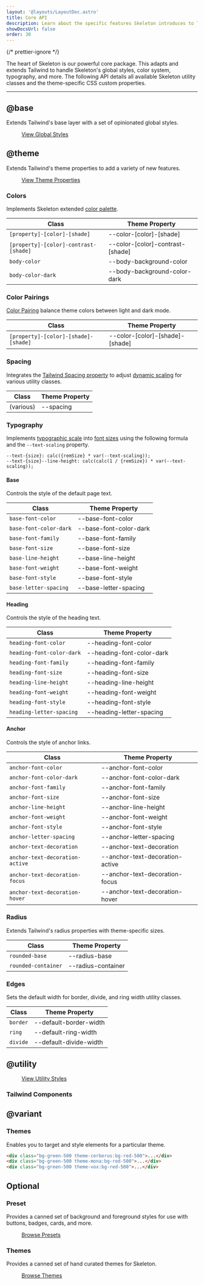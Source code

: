 ```yaml
---
layout: '@layouts/LayoutDoc.astro'
title: Core API
description: Learn about the specific features Skeleton introduces to Tailwind.
showDocsUrl: false
order: 30
---
```



{/* prettier-ignore */}
<p class="text-xl"> The heart of Skeleton is our powerful core package. This adapts and
	extends Tailwind to handle Skeleton's global styles, color system, typography, and more. The following API details all available Skeleton utility classes and the theme-specific CSS custom properties.</p>

---

## @base

Extends Tailwind's base layer with a set of opinionated global styles.

<figure class="linker bg-noise">
	<a
		class="btn preset-filled"
		href="https://github.com/skeletonlabs/skeleton/blob/next/packages/skeleton/src/base/globals.css"
		target="_blank"
	>
		View Global Styles
	</a>
</figure>

## @theme

Extends Tailwind's theme properties to add a variety of new features.

<figure class="linker bg-noise">
	<a
		class="btn preset-filled"
		href="https://github.com/skeletonlabs/skeleton/blob/next/packages/skeleton/src/base/theme.scss"
		target="_blank"
	>
		View Theme Properties
	</a>
</figure>

### Colors

Implements Skeleton extended [color palette](/docs/design/colors).

| Class                                 | Theme Property                   |
| ------------------------------------- | -------------------------------- |
| `[property]-[color]-[shade]`          | --color-[color]-[shade]          |
| `[property]-[color]-contrast-[shade]` | --color-[color]-contrast-[shade] |
| `body-color`                          | --body-background-color          |
| `body-color-dark`                     | --body-background-color-dark     |

### Color Pairings

[Color Pairing](/docs/design/colors#color-pairings) balance theme colors between light and dark mode.

| Class                                | Theme Property                  |
| ------------------------------------ | ------------------------------- |
| `[property]-[color]-[shade]-[shade]` | --color-[color]-[shade]-[shade] |

### Spacing

Integrates the [Tailwind Spacing property](https://tailwindcss.com/docs/functions-and-directives#spacing-function) to adjust [dynamic scaling](/docs/design/spacing) for various utility classes.

| Class     | Theme Property |
| --------- | -------------- |
| (various) | --spacing      |

### Typography

Implements [typographic scale](https://designcode.io/typographic-scales) into [font sizes](https://tailwindcss.com/docs/font-size) using the following formula and the `--text-scaling` property.

```plaintext
--text-{size}: calc({remSize} * var(--text-scaling));
--text-{size}--line-height: calc(calc(1 / {remSize}) * var(--text-scaling));
```

#### Base

Controls the style of the default page text.

| Class                  | Theme Property         |
| ---------------------- | ---------------------- |
| `base-font-color`      | --base-font-color      |
| `base-font-color-dark` | --base-font-color-dark |
| `base-font-family`     | --base-font-family     |
| `base-font-size`       | --base-font-size       |
| `base-line-height`     | --base-line-height     |
| `base-font-weight`     | --base-font-weight     |
| `base-font-style`      | --base-font-style      |
| `base-letter-spacing`  | --base-letter-spacing  |

#### Heading

Controls the style of the heading text.

| Class                     | Theme Property            |
| ------------------------- | ------------------------- |
| `heading-font-color`      | --heading-font-color      |
| `heading-font-color-dark` | --heading-font-color-dark |
| `heading-font-family`     | --heading-font-family     |
| `heading-font-size`       | --heading-font-size       |
| `heading-line-height`     | --heading-line-height     |
| `heading-font-weight`     | --heading-font-weight     |
| `heading-font-style`      | --heading-font-style      |
| `heading-letter-spacing`  | --heading-letter-spacing  |

#### Anchor

Controls the style of anchor links.

| Class                           | Theme Property                  |
| ------------------------------- | ------------------------------- |
| `anchor-font-color`             | --anchor-font-color             |
| `anchor-font-color-dark`        | --anchor-font-color-dark        |
| `anchor-font-family`            | --anchor-font-family            |
| `anchor-font-size`              | --anchor-font-size              |
| `anchor-line-height`            | --anchor-line-height            |
| `anchor-font-weight`            | --anchor-font-weight            |
| `anchor-font-style`             | --anchor-font-style             |
| `anchor-letter-spacing`         | --anchor-letter-spacing         |
| `anchor-text-decoration`        | --anchor-text-decoration        |
| `anchor-text-decoration-active` | --anchor-text-decoration-active |
| `anchor-text-decoration-focus`  | --anchor-text-decoration-focus  |
| `anchor-text-decoration-hover`  | --anchor-text-decoration-hover  |

### Radius

Extends Tailwind's radius properties with theme-specific sizes.

| Class               | Theme Property     |
| ------------------- | ------------------ |
| `rounded-base`      | --radius-base      |
| `rounded-container` | --radius-container |

### Edges

Sets the default width for border, divide, and ring width utility classes.

| Class    | Theme Property         |
| -------- | ---------------------- |
| `border` | --default-border-width |
| `ring`   | --default-ring-width   |
| `divide` | --default-divide-width |

## @utility

<figure class="linker bg-noise">
	<a href="https://github.com/skeletonlabs/skeleton/blob/next/packages/skeleton/src/utilities" target="_blank" class="btn preset-filled">
		View Utility Styles
	</a>
</figure>

### Tailwind Components

<NavGrid collection="docs" path="tailwind/" classes="md:grid-cols-2" />

## @variant

### Themes

Enables you to target and style elements for a particular theme.

```html
<div class="bg-green-500 theme-cerberus:bg-red-500">...</div>
<div class="bg-green-500 theme-mona:bg-red-500">...</div>
<div class="bg-green-500 theme-vox:bg-red-500">...</div>
```

## Optional

### Preset

Provides a canned set of background and foreground styles for use with buttons, badges, cards, and more.

<figure class="linker bg-noise">
	<a href="/docs/design/presets" class="btn preset-filled">
		Browse Presets
	</a>
</figure>

### Themes

Provides a canned set of hand curated themes for Skeleton.

<figure class="linker bg-noise">
	<a href="/docs/design/themes" class="btn preset-filled">
		Browse Themes
	</a>
</figure>
